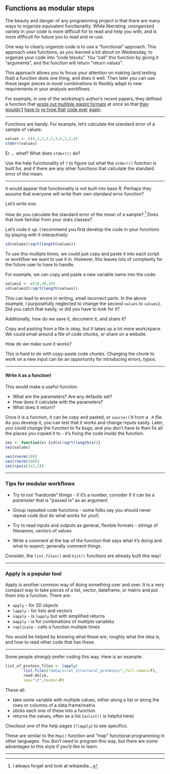 
<!--

```{=html}
<div class="incremental">
```
```{=html}
</div>
```

-->

## Functions as modular steps

The beauty and danger of any programming project is that there are many ways
to organize equivalent functionality.
While liberating, unorganized variety in your code is more difficult for 
to read and help you with, and is more difficult for future you to read
and re-use.

One way to clearly organize code is to use a "functional" approach.
This approach uses functions, as you learned a bit about on Wednesday,
to organize your code into "code blocks".
You "call" this function by giving it "arguments", and the function will
return "return values".

This approach allows you to focus your attention on making (and testing that) 
a function does one thing, and does it well.
Then later you can use these larger pieces in novel combinations to flexibly
adapt to new requirements in your analysis workflows.

For example, in one of the workshop's author's recent papers, 
they defined a function that 
[wrote out multiple ggplot formats](https://github.com/sashaflevy/PPiSeq/blob/646dbe151e7b6044e762fff1cf36b185dffe3bdc/subtree/scripts/homodimer_report.Rmd#L53)
at once so that 
[they wouldn't](https://github.com/sashaflevy/PPiSeq/blob/646dbe151e7b6044e762fff1cf36b185dffe3bdc/subtree/scripts/homodimer_report.Rmd#L188)
[have to](https://github.com/sashaflevy/PPiSeq/blob/646dbe151e7b6044e762fff1cf36b185dffe3bdc/subtree/scripts/homodimer_report.Rmd#L255)
[re-type that](https://github.com/sashaflevy/PPiSeq/blob/646dbe151e7b6044e762fff1cf36b185dffe3bdc/subtree/scripts/homodimer_report.Rmd#L311)
[code ever](https://github.com/sashaflevy/PPiSeq/blob/646dbe151e7b6044e762fff1cf36b185dffe3bdc/subtree/scripts/homodimer_report.Rmd#L328)
[again](https://github.com/sashaflevy/PPiSeq/blob/646dbe151e7b6044e762fff1cf36b185dffe3bdc/subtree/scripts/homodimer_report.Rmd#L373).

---

Functions are handy.
For example, let's calculate the standard error of a sample of values:

```{=html}
<div class="incremental">
```
```r
values <- c(4,3,2,2,5,3,6,2,2,4)
stderr(values)
```
```{=html}
</div>
```

```{=html}
<div class="incremental">
```

Er ... what? What does `stderr()` do?

Use the help functionality of `?` to figure out what the `stderr()` function
is built for, and if there are any other functions that calculate the
standard error of the mean.

```{=html}
</div>
```

---

It would appear that functionality is not built into base R.
Perhaps they assume that everyone will write their own standard error function?

Let's write one.

How do you calculate the standard error of the mean of a sample?
^[I always forget and look at wikipedia...]
Does that look familiar from your stats classes?

Let's code it up. I recommend you first develop the code in your functions
by playing with it interactively:

```{=html}
<div class="incremental">
```
```r
sd(values)/sqrt(length(values))
```

To use this multiple times, we could just copy and paste it into each script
or workflow we want to use it in. However, this leaves lots of complexity 
for the future user to have to handle.

For example, we can copy and paste a new variable name into the code:

```r
values2 <- c(10,30,20)
sd(values2)/sqrt(length(values))
```

This can lead to errors in writing, small incorrect parts.
In the above example, I purposefully neglected to change the second `values`
to `values2`. Did you catch that easily, or did you have to look for it?

Additionally, how do we save it, document it, and share it?

Copy and pasting from a file is okay, but it takes up a lot more work/space.
We could email around a file of code chunks, or share on a website.

How do we make sure it works?

This is hard to do with copy-paste code chunks. Changing the chunk to work
on a new input can be an opportunity for introducing errors, typos.

```{=html}
</div>
```

---

#### Write it as a function!

This would make a useful function.

- What are the parameters? Are any defaults set?
- How does it calculate with the parameters?
- What does it return?

Once it is a function, it can be copy and pasted, 
or `source()`'d from a `.R` file.
As you develop it, you can test that it works and change inputs easily.
Later, you could change the function to fix bugs, and you don't have to then
fix all the places you copied it to - it's fixing the code _inside_ 
the function. 

```{=html}
<div class="incremental">
```
```r
sez <- function(x) {sd(x)/sqrt(length(x))}
sez(values)

sez(rnorm(10))
sez(rnorm(100))
sez(rpois(1e3,3))
```
```{=html}
</div>
```

---

### Tips for modular workflows

- Try to not "hardcode" things - if it's a number, consider if it can be a
    *parameter* that is "passed in" as an argument.

- Group repeated code functions - some folks say you should never repeat
    code (but do what works for you!).

- Try to read inputs and outputs as general, flexible formats -
    strings of filenames, vectors of values

- Write a comment at the top of the function that says what it's doing
    and what to expect, generally comment things.

Consider, the `list.files()` and `hist()` functions are already built this way!

---

### Apply is a popular tool

Apply is another common way of doing something over and over.
It is a very compact way to take pieces of a list, vector, dataframe, or matrix
and put them into a function. There are:

- `apply` - for 2D objects
- `lapply` - for lists and vectors
- `sapply` - is `lapply` but with simplified returns
- `mapply` - is for combinations of multiple variables
- `replicate` - calls a function multiple times

You would be helped by knowing what these are, roughly what the idea is, 
and how to read other code that has these.

---

Some people *strongly* prefer coding this way. Here is an example:

```r
list_of_protein_files <- lapply(
        list.files("data/viral_structural_proteins/",full.names=T),
        read.delim,
        sep="\t",header=F)
```

These all:

- take some variable with multiple values, either along a list or along the
    rows or columns of a data.frame/matrix
- sticks each one of these into a function
- returns the values, often as a list (`unlist()` is helpful here)

Checkout one of the help pages (`?lapply`) to see specifics.

These are similar to the `Map()` function and "map" functional programming
in other languages.
You don't need to program this way, but there are some advantages to this
style if you'd like to learn.

---



<!--

#### Let's write a plotting module/function

How about a `ggplot2` style boxplot?


Write a function that makes a ggplot2 boxplot for some numbers.

What should the function take, what should it do?

What is "some numbers"?

What should it return?

[NOTE]: calling ggplot inside a function may not print, you may have to
    wrap it in `print(ggplot code)` or return the ggplot object as
    a variable

---

### More complex workflow

Let's write a simulation of viral evolution.

(could be a bad idea, considering....)

More examples/exercise

show a simulation of something…. genetic drift of a virus replicating?

lineage G1312F

exercise - wrap the entire analysis as a function

talk about ease of calling

ease of tweaking this

exercise - break into subfunctions, generate and plot

ease of changing models

---

-->

